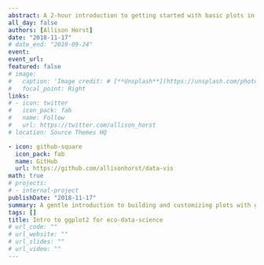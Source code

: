 ```yaml
---
abstract: A 2-hour introduction to getting started with basic plots in ggplot2. 
all_day: false
authors: [Allison Horst]
date: "2018-11-17"
# date_end: "2019-09-24"
event: 
event_url: 
featured: false
# image: 
#   caption: 'Image credit: # [**Unsplash**](https://unsplash.com/photos/bzdhc5b3Bxs)'
#   focal_point: Right
links:
# - icon: twitter
#   icon_pack: fab
#   name: Follow
#   url: https://twitter.com/allison_horst
# location: Source Themes HQ

- icon: github-square
  icon_pack: fab
  name: GitHub
  url: https://github.com/allisonhorst/data-vis
math: true
# projects:
# - internal-project
publishDate: "2018-11-17"
summary: A gentle introduction to building and customizing plots with ggplot2.
tags: []
title: Intro to ggplot2 for eco-data-science
# url_code: ""
# url_website: ""
# url_slides: ""
# url_video: ""
---
```

